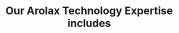 ---
title: "Our Arolax Technology Expertise includes"
technologies: 
  - title: "WordPress"
    icon:
      light: "/assets/imgs/icon/icon-s-31.png"
      dark: "/assets/imgs/icon/icon-s-31-light.png"      
  - title: "React.js"
    icon:
      light: "/assets/imgs/icon/icon-s-32.png"
      dark: "/assets/imgs/icon/icon-s-32-light.png"      
  - title: "Node.js"
    icon:
      light: "/assets/imgs/icon/icon-s-33.png"
      dark: "/assets/imgs/icon/icon-s-33-light.png"      
  - title: "Flutter"
    icon:
      light: "/assets/imgs/icon/icon-s-34.png"
      dark: "/assets/imgs/icon/icon-s-34-light.png"      
  - title: "Redux"
    icon:
      light: "/assets/imgs/icon/icon-s-35.png"
      dark: "/assets/imgs/icon/icon-s-35-light.png"      
---